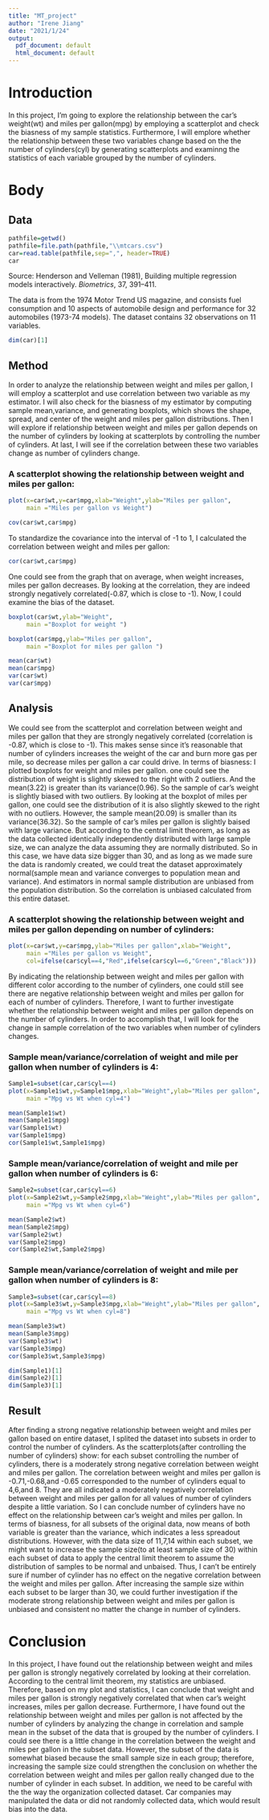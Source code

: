 ---
title: "MT_project"
author: "Irene Jiang"
date: "2021/1/24"
output:
  pdf_document: default
  html_document: default
---
# Introduction
In this project, I'm going to explore the relationship between the car's weight(wt) and miles per gallon(mpg) by employing a scatterplot and check the biasness of my sample statistics. Furthermore, I will emplore whether the relationship between these two variables change based on the the number of cylinders(cyl) by generating scatterplots and examinng the statistics of each variable grouped by the number of cylinders.

# Body

## Data
```{r}
pathfile=getwd()
pathfile=file.path(pathfile,"\\mtcars.csv")
car=read.table(pathfile,sep=",", header=TRUE)
car
```
Source: Henderson and Velleman (1981), Building multiple regression models interactively. *Biometrics*, 37, 391–411.

The data is from the 1974 Motor Trend US magazine, and consists fuel consumption and 10 aspects of automobile design and performance for 32 automobiles (1973-74 models). The dataset contains 32 observations on 11 variables. 

```{r}
dim(car)[1]
```

## Method

In order to analyze the relationship between weight and miles per gallon, I will employ a scatterplot and use correlation between two variable as my estimator. I will also check for the biasness of my estimator by computing sample mean,variance, and generating boxplots, which shows the shape, spread, and center of the weight and miles per gallon distributions. Then I will explore if relationship between weight and miles per gallon depends on the number of cylinders by looking at scatterplots by controlling the number of cylinders. At last, I will see if the correlation between these two variables change as number of cylinders change.

### A scatterplot showing the relationship between weight and miles per gallon:

```{r}
plot(x=car$wt,y=car$mpg,xlab="Weight",ylab="Miles per gallon",
     main ="Miles per gallon vs Weight")
```


```{r}
cov(car$wt,car$mpg)
```
To standardize the covariance into the interval of -1 to 1, I calculated the correlation between weight and miles per gallon:
```{r}
cor(car$wt,car$mpg)
```

One could see from the graph that on average, when weight increases, miles per gallon decreases. By looking at the correlation, they are indeed strongly negatively correlated(-0.87, which is close to -1). Now, I could examine the bias of the dataset.

```{r}
boxplot(car$wt,ylab="Weight",
     main ="Boxplot for weight ")
```

```{r}
boxplot(car$mpg,ylab="Miles per gallon",
     main ="Boxplot for miles per gallon ")
```

```{r}
mean(car$wt)
mean(car$mpg)
var(car$wt)
var(car$mpg)
```

## Analysis

We could see from the scatterplot and correlation between weight and miles per gallon that they are strongly negatively correlated (correlation is -0.87, which is close to -1). This makes sense since it's reasonable that number of cylinders increases the weight of the car and burn more gas per mile, so decrease miles per gallon a car could drive. 
In terms of biasness: I plotted  boxplots for weight and miles per gallon. one could see the distribution of weight is slightly skewed to the right with 2 outliers. And the mean(3.22) is greater than its variance(0.96). So the sample of car's weight is slightly biased with two outliers. By looking at the boxplot of miles per gallon, one could see the distribution of it is also slightly skewed to the right with no outliers. However, the sample mean(20.09) is smaller than its variance(36.32). So the sample of car's miles per gallon is slightly baised with large variance. 
But according to the central limit theorem, as long as the data collected identically independently distributed with large sample size, we can analyze the data assuming they are normally distributed. So in this case, we have data size bigger than 30, and as long as we made sure the data is randomly created, we could treat the dataset approximately normal(sample mean and variance converges to population mean and variance). And estimators in normal sample distribution are unbiased from the population distribution. So the correlation is unbiased calculated from this entire dataset.

### A scatterplot showing the relationship between weight and miles per gallon depending on number of cylinders:
```{r}
plot(x=car$wt,y=car$mpg,ylab="Miles per gallon",xlab="Weight",
     main ="Miles per gallon vs Weight",
     col=ifelse(car$cyl==4,"Red",ifelse(car$cyl==6,"Green","Black")))
```
By indicating the relationship between weight and miles per gallon with different color according to the number of cylinders, one could still see there are negative relationship between weight and miles per gallon for each of number of cylinders. Therefore, I want to further investigate whether the relationship between weight and miles per gallon depends on the number of cylinders. In order to accomplish that, I will look for the change in sample correlation of the two variables when number of cylinders changes.

### Sample mean/variance/correlation of weight and mile per gallon when number of cylinders is 4:
```{r}
Sample1=subset(car,car$cyl==4)
plot(x=Sample1$wt,y=Sample1$mpg,xlab="Weight",ylab="Miles per gallon",
     main ="Mpg vs Wt when cyl=4")
```
```{r}
mean(Sample1$wt)
mean(Sample1$mpg)
var(Sample1$wt)
var(Sample1$mpg)
cor(Sample1$wt,Sample1$mpg)
```

### Sample mean/variance/correlation of weight and mile per gallon when number of cylinders is 6:
```{r}
Sample2=subset(car,car$cyl==6)
plot(x=Sample2$wt,y=Sample2$mpg,xlab="Weight",ylab="Miles per gallon",
     main ="Mpg vs Wt when cyl=6")
```
```{r}
mean(Sample2$wt)
mean(Sample2$mpg)
var(Sample2$wt)
var(Sample2$mpg)
cor(Sample2$wt,Sample2$mpg)
```


### Sample mean/variance/correlation of weight and mile per gallon when number of cylinders is 8:
```{r}
Sample3=subset(car,car$cyl==8)
plot(x=Sample3$wt,y=Sample3$mpg,xlab="Weight",ylab="Miles per gallon",
     main ="Mpg vs Wt when cyl=8")
```

```{r}
mean(Sample3$wt)
mean(Sample3$mpg)
var(Sample3$wt)
var(Sample3$mpg)
cor(Sample3$wt,Sample3$mpg)
```

```{r}
dim(Sample1)[1]
dim(Sample2)[1]
dim(Sample3)[1]
```


## Result

After finding a strong negative relationship between weight and miles per gallon based on entire dataset, I splited the dataset into subsets in order to control the number of cylinders. As the scatterplots(after controlling the number of cylinders) show: for each subset controlling the number of cylinders, there is a moderately strong negative correlation between weight and miles per gallon. The correlation between weight and miles per gallon is -0.71,-0.68,and -0.65 corresponded to the number of cylinders equal to 4,6,and 8. They are all indicated a moderately negatively correlation between weight and miles per gallon for all values of number of cylinders despite a little variation. So I can conclude number of cylinders have no effect on the relationship between car's weight and miles per gallon.
In terms of biasness, for all subsets of the original data, now means of both variable is greater than the variance, which indicates a less spreadout distributions. However, with the data size of 11,7,14 within each subset, we might want to increase the sample size(to at least sample size of 30) within each subset of data to apply the central limit theorem to assume the distribution of samples to be normal and unbaised. Thus, I can't be entirely sure if number of cylinder has no effect on the negative correlation between the weight and miles per gallon. After increasing the sample size within each subset to be larger than 30, we could further investigation if the moderate strong relationship between weight and miles per gallon is unbiased and consistent no matter the change in number of cylinders.
 
# Conclusion 

In this project, I have found out the relationship between weight and miles per gallon is strongly negatively correlated by looking at their correlation. According to the central limit theorem, my statistics are unbiased. Therefore, based on my plot and statistics, I can conclude that weight and miles per gallon is strongly negatively correlated that when car's weight increases, miles per gallon decrease. Furthermore, I have found out the relationship between weight and miles per gallon is not affected by the number of cylinders by analyzing the change in correlation and sample mean in the subset of the data that is grouped by the number of cylinders. I could see there is a little change in the correlation between the weight and miles per gallon in the subset data. However, the subset of the data is somewhat biased because the small sample size in each group; therefore, increasing the sample size could strengthen the conclusion on whether the correlation between weight and miles per gallon really changed due to the number of cylinder in each subset. In addition, we need to be careful with the the way the organization collected dataset. Car companies may manipulated the data or did not randomly collected data, which would result bias into the data.